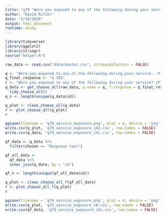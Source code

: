 ```yaml
---
title: "q79 'Were you exposed to any of the following during your service? (Please select all that apply)'"
author: "David Ritter"
date: "2/18/2020"
output: html_document
runtime: shiny
---
```


```r
library(tidyverse)
library(ggplot2)
library(stringr)
source("helper.R")
```

```r
raw_data <- read.csv("data/master.csv", stringsAsFactors = FALSE)
```

```r
q <- 'Were.you.exposed.to.any.of.the.following.during.your.service...Please.select.all.that.apply.'
q_final_response <- "X.385"
t <- "Were you exposed to any of the following during your service? (Please select all that apply)"
q_data <- get_choose_all(raw_data, q.name = q, f.response = q_final_response) %>%
  tidy_choose_all()
q_n <- length(unique(q_data$id))
```

```r
q_plot <- clean_choose_all(q_data)
r <- plot_choose_all(q_plot)
r
```

```r
ggsave(filename = 'q79_service_exposure.png', plot = r, device = 'png')
write.csv(q_plot, 'q79_service_exposure_142.csv', row.names = FALSE)
write.csv(q_data, 'q79_service_exposure_ids.csv', row.names = FALSE)
```

```r
qf_data <- q_data %>%
  filter(chosen == "Response text")
```

```r
qf_all_data <- 
  qf_data %>%
  inner_join(q_data, by = "id")

qf_n <- length(unique(qf_all_data$id))
```

```r
q_plot <- clean_choose_all_f(qf_all_data)
r <- plot_choose_all_f(q_plot)
r
```

```r
ggsave(filename = 'q79_service_exposure.png', plot = r, device = 'png')
write.csv(q_plot, 'q79_service_exposure_n#.csv', row.names = FALSE)
write.csv(qf_data, 'q79_service_exposure_ids.csv', row.names = FALSE)
```

